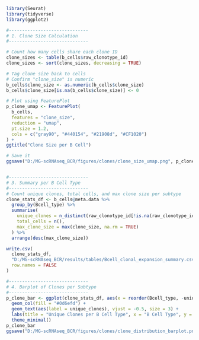 ```r
library(Seurat)
library(tidyverse)
library(ggplot2)

#------------------------------
# 1. Clone Size Calculation
#------------------------------

# Count how many cells share each clone ID
clone_sizes <- table(b_cells$raw_clonotype_id)
clone_sizes <- sort(clone_sizes, decreasing = TRUE)

# Tag clone size back to cells
# Confirm "clone_size" is numeric
b_cells$clone_size <- as.numeric(b_cells$clone_size)
b_cells$clone_size[is.na(b_cells$clone_size)] <- 0

# Plot using FeaturePlot
p_clone_umap <- FeaturePlot(
  b_cells,
  features = "clone_size",
  reduction = "umap",
  pt.size = 1.2,
  cols = c("gray90", "#440154", "#21908d", "#CF1020")
) + 
ggtitle("Clone Size per B Cell")

# Save it
ggsave("D:/MG-scRNAseq_BCR/figures/clones/clone_size_umap.png", p_clone_umap, width = 8, height = 6)


#------------------------------
# 3. Summary per B Cell Type
#------------------------------
# Count unique clones, total cells, and max clone size per subtype
clone_stats_df <- b_cells@meta.data %>%
  group_by(Bcell_type) %>%
  summarise(
    unique_clones = n_distinct(raw_clonotype_id[!is.na(raw_clonotype_id)]),
    total_cells = n(),
    max_clone_size = max(clone_size, na.rm = TRUE)
  ) %>%
  arrange(desc(max_clone_size))

write.csv(
  clone_stats_df,
  "D:/MG-scRNAseq_BCR/results/tables/Bcell_clonal_expansion_summary.csv",
  row.names = FALSE
)

#------------------------------
# 4. Barplot of Clones per Subtype
#------------------------------
p_clone_bar <- ggplot(clone_stats_df, aes(x = reorder(Bcell_type, -unique_clones), y = unique_clones)) +
  geom_col(fill = "#0d6efd") +
  geom_text(aes(label = unique_clones), vjust = -0.5, size = 3) +
  labs(title = "Unique Clones per B Cell Type", x = "B Cell Type", y = "Unique Clones") +
  theme_minimal()
p_clone_bar
ggsave("D:/MG-scRNAseq_BCR/figures/clones/clone_distribution_barplot.png", p_clone_bar, width = 7, height = 5)

```
